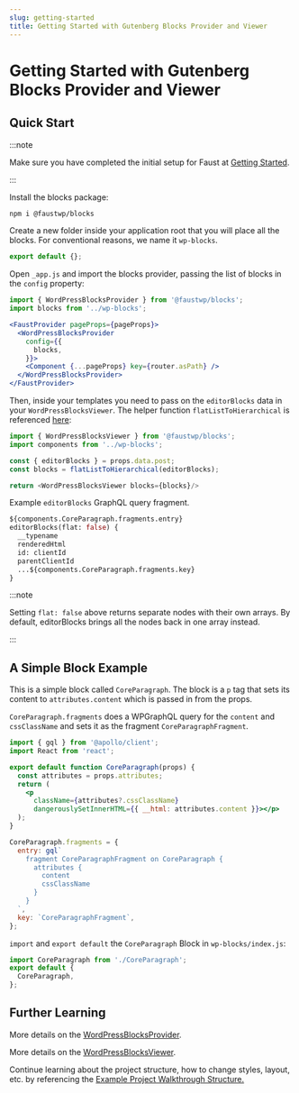 ```yaml
---
slug: getting-started
title: Getting Started with Gutenberg Blocks Provider and Viewer
---
```


# Getting Started with Gutenberg Blocks Provider and Viewer

## Quick Start

:::note

Make sure you have completed the initial setup for Faust at [Getting Started](/docs/getting-started).

:::

Install the blocks package:

```bash
npm i @faustwp/blocks
```

Create a new folder inside your application root that you will place all the blocks. For conventional reasons, we name it `wp-blocks`.

```js title="wp-blocks/index.js"
export default {};
```

Open `_app.js` and import the blocks provider, passing the list of blocks in the `config` property:

```jsx
import { WordPressBlocksProvider } from '@faustwp/blocks';
import blocks from '../wp-blocks';

<FaustProvider pageProps={pageProps}>
  <WordPressBlocksProvider
    config={{
      blocks,
    }}>
    <Component {...pageProps} key={router.asPath} />
  </WordPressBlocksProvider>
</FaustProvider>
```

Then, inside your templates you need to pass on the `editorBlocks` data in your `WordPressBlocksViewer`. The helper function `flatListToHierarchical` is referenced [here](https://www.wpgraphql.com/docs/menus#hierarchical-data):

```js title="wp-templates/single.js"
import { WordPressBlocksViewer } from '@faustwp/blocks';
import components from '../wp-blocks';

const { editorBlocks } = props.data.post;
const blocks = flatListToHierarchical(editorBlocks);

return <WordPressBlocksViewer blocks={blocks}/>
```

Example `editorBlocks` GraphQL query fragment. 

```graphql
${components.CoreParagraph.fragments.entry}
editorBlocks(flat: false) {
  __typename
  renderedHtml
  id: clientId
  parentClientId
  ...${components.CoreParagraph.fragments.key}
}
```
:::note

Setting `flat: false` above returns separate nodes with their own arrays. By default, editorBlocks brings all the nodes back in one array instead.

:::

## A Simple Block Example
This is a simple block called `CoreParagraph`. The block is a `p` tag that sets its content to `attributes.content` which is passed in from the props.

`CoreParagraph.fragments` does a WPGraphQL query for the `content` and `cssClassName` and sets it as the fragment `CoreParagraphFragment`.

```jsx
import { gql } from '@apollo/client';
import React from 'react';

export default function CoreParagraph(props) {
  const attributes = props.attributes;
  return (
    <p
      className={attributes?.cssClassName}
      dangerouslySetInnerHTML={{ __html: attributes.content }}></p>
  );
}

CoreParagraph.fragments = {
  entry: gql`
    fragment CoreParagraphFragment on CoreParagraph {
      attributes {
        content
        cssClassName
      }
    }
  `,
  key: `CoreParagraphFragment`,
};
```

`import` and `export default` the `CoreParagraph` Block in `wp-blocks/index.js`:
```js
import CoreParagraph from './CoreParagraph';
export default {
  CoreParagraph,
};
```

## Further Learning

More details on the [WordPressBlocksProvider](/docs/reference/WordPressBlocksProvider).

More details on the [WordPressBlocksViewer](/docs/reference/WordPressBlocksViewer).

Continue learning about the project structure, how to change styles, layout, etc. by referencing the [Example Project Walkthrough Structure.](/docs/next/guides/project-walkthrough)
